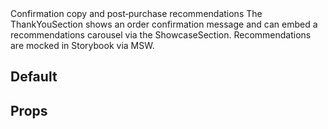 
<Meta title="Sections/ThankYou/Docs" of={ThankYouSection} />

<Title>Thank You Section</Title>
<Subtitle>Confirmation copy and post‑purchase recommendations</Subtitle>

<Description>
The ThankYouSection shows an order confirmation message and can embed a recommendations carousel via the ShowcaseSection.
Recommendations are mocked in Storybook via MSW.
</Description>

## Default
<Canvas>
  <Story id="packages-ui-src-components-cms-blocks-thankyousection--default" />
</Canvas>

## Props
<ArgsTable of={ThankYouSection} />

